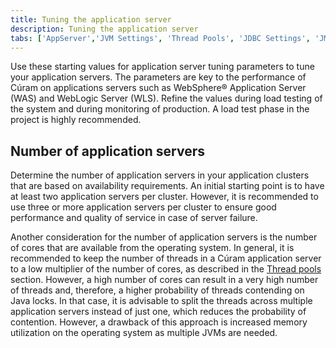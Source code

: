 ```yaml
---
title: Tuning the application server
description: Tuning the application server
tabs: ['AppServer','JVM Settings', 'Thread Pools', 'JDBC Settings', 'JMS Settings', 'WAS Java 2 Security']
---
```


Use these starting values for application server tuning parameters to tune your application servers.
The parameters are key to the performance of Cúram on applications servers such as WebSphere®
Application Server (WAS) and WebLogic Server (WLS). Refine the values during load testing of the system and
during monitoring of production. A load test phase in the project is highly recommended.

## Number of application servers

Determine the number of application servers in your application clusters that are based on availability requirements.
An initial starting point is to have at least two application servers per cluster. However, it is recommended
to use three or more application servers per cluster to ensure good performance and quality of service in case of server failure.

Another consideration for the number of application servers is the number of cores that are available from the operating
system. In general, it is recommended to keep the number of threads in a Cúram application server
to a low multiplier of the number of cores, as described in the [Thread pools](/tuneappserver/thread-pools) section. However,
a high number of cores can result in a very high number of threads and, therefore, a higher probability of threads
contending on Java locks. In that case, it is advisable to split the threads across multiple application servers
instead of just one, which reduces the probability of contention. However, a drawback of this approach is increased
memory utilization on the operating system as multiple JVMs are needed.
